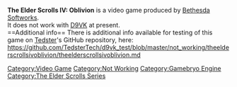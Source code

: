 <strong>The Elder Scrolls IV: Oblivion</strong> is a video game produced by [[Bethesda Softworks]].
<br />
It does not work with [[D9VK]] at present.
<br />
==Additional info==
There is additional info available for testing of this game on [[User:Tedster|Tedster]]'s GitHub repository, here:
<br />
https://github.com/TedsterTech/d9vk_test/blob/master/not_working/theelderscrollsivoblivion/theelderscrollsivoblivion.md

[[Category:Video Game]]
[[Category:Not Working]]
[[Category:Gamebryo Engine]]
[[Category:The Elder Scrolls Series]]
